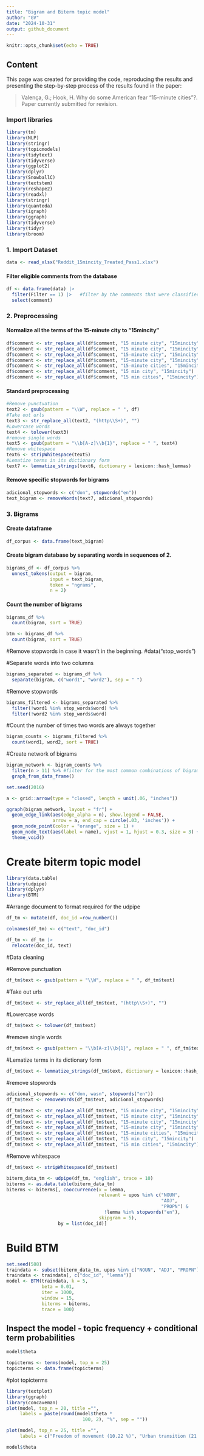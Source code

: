 ```yaml
---
title: "Bigram and Biterm topic model"
author: "GV"
date: "2024-10-31"
output: github_document
---
```


```r
knitr::opts_chunk$set(echo = TRUE)
```

## Content 

This page was created for providing the code, reproducing the results and presenting the step-by-step process of the results found in the paper: 

> Valença, G.; Hook, H. Why do some American fear "15-minute cities"?. Paper currently submitted for revision. 

### Import libraries

```r
library(tm)
library(NLP)
library(stringr)
library(topicmodels)
library(tidytext)
library(tidyverse)
library(ggplot2)
library(dplyr)
library(SnowballC)
library(textstem)
library(reshape2)
library(readxl)
library(stringr)
library(quanteda)
library(igraph)
library(ggraph)
library(tidyverse)
library(tidyr)
library(broom)
```
  
### 1. Import Dataset

```r
data <- read_xlsx("Reddit_15mincity_Treated_Pass1.xlsx")
```

#### Filter eligible comments from the database 

```r
df <- data.frame(data) |>
  filter(Filter == 1) |>   #filter by the comments that were classified as relevant
  select(comment)
```

### 2. Preprocessing
#### Normalize all the terms of the 15-minute city to "15mincity"

```r

df$comment <- str_replace_all(df$comment, "15 minute city", "15mincity")
df$comment <- str_replace_all(df$comment, "15 minute city", "15mincity")
df$comment <- str_replace_all(df$comment, "15-minute city", "15mincity")
df$comment <- str_replace_all(df$comment, "15-minute city", "15mincity")
df$comment <- str_replace_all(df$comment, "15-minute cities", "15mincity")
df$comment <- str_replace_all(df$comment, "15 min city", "15mincity")
df$comment <- str_replace_all(df$comment, "15 min cities", "15mincity")
```

#### Standard preprocessing 
```r
#Remove punctuation
text2 <- gsub(pattern = "\\W", replace = " ", df)
#Take out urls
text3 <- str_replace_all(text2, "(http\\S+)", "")
#Lowercase words
text4 <- tolower(text3)
#remove single words 
text5 <- gsub(pattern = "\\b[A-z]\\b{1}", replace = " ", text4) 
#Remove whitespace
text6 <- stripWhitespace(text5)
#Lematize terms in its dictionary form
text7 <- lemmatize_strings(text6, dictionary = lexicon::hash_lemmas)

```

#### Remove specific stopwords for bigrams
```r
adicional_stopwords <- c("don", stopwords("en"))
text_bigram <- removeWords(text7, adicional_stopwords)
```

### 3. Bigrams

#### Create dataframe

```r
df_corpus <- data.frame(text_bigram)
```

#### Create bigram database by separating words in sequences of 2. 

```r
bigrams_df <- df_corpus %>%
  unnest_tokens(output = bigram,
                input = text_bigram,
                token = "ngrams",
                n = 2)
```

#### Count the number of bigrams

```r
bigrams_df %>%
  count(bigram, sort = TRUE)

btm <- bigrams_df %>%
  count(bigram, sort = TRUE)
```

#Remove stopwords in case it wasn't in the beginning.
#data("stop_words") 

#Separate words into two columns

```r
bigrams_separated <- bigrams_df %>%
  separate(bigram, c("word1", "word2"), sep = " ")
```

#Remove stopwords

```r
bigrams_filtered <- bigrams_separated %>%
  filter(!word1 %in% stop_words$word) %>%
  filter(!word2 %in% stop_words$word)
```


#Count the number of times two words are always together

```r
bigram_counts <- bigrams_filtered %>%
  count(word1, word2, sort = TRUE)
```

#Create network of bigrams

```r
bigram_network <- bigram_counts %>%
  filter(n > 11) %>% #filter for the most common combinations of bigrams that appear at least 15 times.
  graph_from_data_frame()

set.seed(2016)

a <- grid::arrow(type = "closed", length = unit(.06, "inches"))

ggraph(bigram_network, layout = "fr") +   
  geom_edge_link(aes(edge_alpha = n), show.legend = FALSE,
                 arrow = a, end_cap = circle(.03, 'inches')) +
  geom_node_point(color = "orange", size = 1) +
  geom_node_text(aes(label = name), vjust = 1, hjust = 0.3, size = 3) +
  theme_void()
```


# Create biterm topic model

```r
library(data.table)
library(udpipe)
library(dplyr)
library(BTM)
```

#Arrange document to format required for the udpipe 

```r
df_tm <- mutate(df, doc_id =row_number())

colnames(df_tm) <- c("text", "doc_id")

df_tm <- df_tm |> 
  relocate(doc_id, text)
```

#Data cleaning

#Remove punctuation

```r
df_tm$text <- gsub(pattern = "\\W", replace = " ", df_tm$text)
```

#Take out urls

```r
df_tm$text <- str_replace_all(df_tm$text, "(http\\S+)", "")
```

#Lowercase words

```r
df_tm$text <- tolower(df_tm$text)
```

#remove single words 

```r
df_tm$text <- gsub(pattern = "\\b[A-z]\\b{1}", replace = " ", df_tm$text) 
```

#Lematize terms in its dictionary form

```r
df_tm$text <- lemmatize_strings(df_tm$text, dictionary = lexicon::hash_lemmas)
```

#remove stopwords

```r
adicional_stopwords <- c("don, wasn", stopwords("en"))
df_tm$text <- removeWords(df_tm$text, adicional_stopwords)

df_tm$text <- str_replace_all(df_tm$text, "15 minute city", "15mincity")
df_tm$text <- str_replace_all(df_tm$text, "15 minute city", "15mincity")
df_tm$text <- str_replace_all(df_tm$text, "15-minute city", "15mincity")
df_tm$text <- str_replace_all(df_tm$text, "15-minute city", "15mincity")
df_tm$text <- str_replace_all(df_tm$text, "15-minute cities", "15mincity")
df_tm$text <- str_replace_all(df_tm$text, "15 min city", "15mincity")
df_tm$text <- str_replace_all(df_tm$text, "15 min cities", "15mincity")
```

#Remove whitespace

```r
df_tm$text <- stripWhitespace(df_tm$text)

```

```r
biterm_data_tm <- udpipe(df_tm, "english", trace = 10)
biterms <- as.data.table(biterm_data_tm)
biterms <- biterms[, cooccurrence(x = lemma,
                                  relevant = upos %in% c("NOUN",
                                                         "ADJ",
                                                         "PROPN") & 
                                    !lemma %in% stopwords("en"),
                                  skipgram = 5),
                   by = list(doc_id)]
```


# Build BTM

```r
set.seed(588)
traindata <- subset(biterm_data_tm, upos %in% c("NOUN", "ADJ", "PROPN"))
traindata <- traindata[, c("doc_id", "lemma")]
model <- BTM(traindata, k = 5, 
             beta = 0.01, 
             iter = 1000,
             window = 15,
             biterms = biterms, 
             trace = 100)
```

## Inspect the model - topic frequency + conditional term probabilities

```r
model$theta

topicterms <- terms(model, top_n = 25)
topicterms <- data.frame(topicterms)
```

#plot topicterms

```r
library(textplot)
library(ggraph)
library(concaveman)
plot(model, top_n = 20, title ="",
     labels = paste(round(model$theta *
                            100, 2), "%", sep = ""))

plot(model, top_n = 25, title ="",
     labels = c("Freedom of movement (10.22 %)", "Urban transition (21.41 %)", "Choice and opportunity (38.29 %)", "Explanation (13.43 %)", "Apprehension and misinformation (16.65 %)"))

model$theta
```